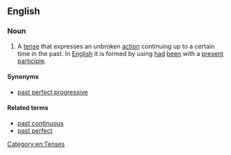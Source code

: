 ==English==

===Noun===
{{examples-right|She '''had been living''' in England for three years before moving to Sweden.}}
{{en-noun|head=[[past]] [[perfect]] [[continuous]]|-}}

# {{context|grammar}} A [[tense]] that expresses an unbroken [[action]] continuing up to a certain time in the past. In [[English]] it is formed by using [[had]] [[been]] with a [[present participle]].

====Synonyms====
*[[past perfect progressive]]

====Related terms====
*[[past continuous]]
*[[past perfect]]

[[Category:en:Tenses]]